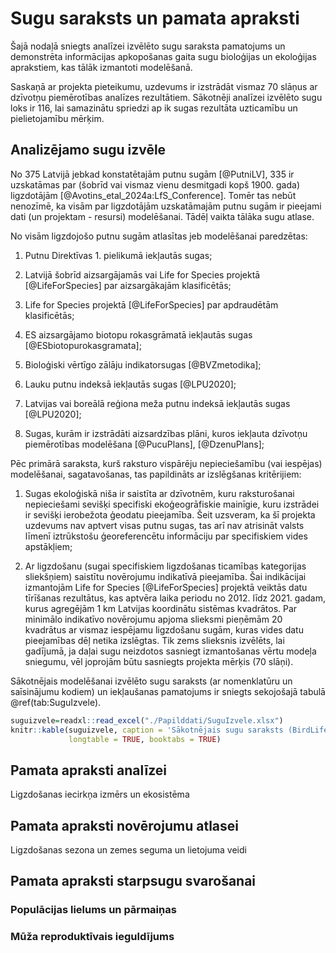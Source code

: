 # Sugu saraksts un pamata apraksti  {#Chapter1}

Šajā nodaļā sniegts analīzei izvēlēto sugu saraksta pamatojums un demonstrēta informācijas apkopošanas gaita sugu bioloģijas un ekoloģijas aprakstiem, kas tālāk izmantoti modelēšanā.

Saskaņā ar projekta pieteikumu, uzdevums ir izstrādāt vismaz 70 slāņus ar dzīvotņu piemērotības analīzes rezultātiem. Sākotnēji analīzei izvēlēto sugu loks ir 116, lai samazinātu spriedzi ap ik sugas rezultāta uzticamību un pielietojamību mērķim.

## Analizējamo sugu izvēle

No 375 Latvijā jebkad konstatētajām putnu sugām [@PutniLV], 335 ir uzskatāmas par (šobrīd vai vismaz vienu desmitgadi kopš 1900. gada) ligzdotājām [@Avotins_etal_2024a:LfS_Conference]. Tomēr tas nebūt nenozīmē, ka visām par ligzdotājām uzskatāmajām putnu sugām ir pieejami dati (un projektam - resursi) modelēšanai. Tādēļ vaikta tālāka sugu atlase.

No visām ligzdojošo putnu sugām atlasītas jeb modelēšanai paredzētas:

1. Putnu Direktīvas 1. pielikumā iekļautās sugas;

2. Latvijā šobrīd aizsargājamās vai Life for Species projektā [@LifeForSpecies] par aizsargākajām klasificētās;

3. Life for Species projektā [@LifeForSpecies] par apdraudētām klasificētās;

4. ES aizsargājamo biotopu rokasgrāmatā iekļautās sugas [@ESbiotopurokasgramata];

5. Bioloģiski vērtīgo zālāju indikatorsugas [@BVZmetodika];

6. Lauku putnu indeksā iekļautās sugas [@LPU2020];

7. Latvijas vai boreālā reģiona meža putnu indeksā iekļautās sugas [@LPU2020];

8. Sugas, kurām ir izstrādāti aizsardzības plāni, kuros iekļauta dzīvotņu piemērotības modelēšana [@PucuPlans], [@DzenuPlans];

Pēc primārā saraksta, kurš raksturo vispārēju nepieciešamību (vai iespējas) modelēšanai, sagatavošanas, tas papildināts ar izslēgšanas kritērijiem:

1. Sugas ekoloģiskā niša ir saistīta ar dzīvotnēm, kuru raksturošanai nepieciešami sevišķi specifiski ekoģeogrāfiskie mainīgie, kuru izstrādei ir sevišķi ierobežota ģeodatu pieejamība. Šeit uzsveram, ka šī projekta uzdevums nav aptvert visas putnu sugas, tas arī nav atrisināt valsts līmenī iztrūkstošu ģeoreferencētu informāciju par specifiskiem vides apstākļiem;

2. Ar ligzdošanu (sugai specifiskiem ligzdošanas ticamības kategorijas sliekšņiem) saistītu novērojumu indikatīvā pieejamība. Šai indikācijai izmantojām Life for Species [@LifeForSpecies] projektā veiktās datu tīrīšanas rezultātus, kas aptvēra laika periodu no 2012. līdz 2021. gadam, kurus agregējām 1 km Latvijas koordinātu sistēmas kvadrātos. Par minimālo indikatīvo novērojumu apjoma slieksmi pieņēmām 20 kvadrātus ar vismaz iespējamu ligzdošanu sugām, kuras vides datu pieejamības dēļ netika izslēgtas. Tik zems slieksnis izvēlēts, lai gadījumā, ja daļai sugu neizdotos sasniegt izmantošanas vērtu modeļa sniegumu, vēl joprojām būtu sasniegts projekta mērķis (70 slāņi).

Sākotnējais modelēšanai izvēlēto sugu saraksts (ar nomenklatūru un saīsinājumu kodiem) un iekļaušanas pamatojums ir sniegts sekojošajā tabulā \@ref(tab:SuguIzvele).

```r
suguizvele=readxl::read_excel("./Papilddati/SuguIzvele.xlsx")
knitr::kable(suguizvele, caption = 'Sākotnējais sugu saraksts (BirdLife International 2023. gada nomenklatūras saraksta numurs; sugas kods; atbilstība iekļaušanas kritērijiem un 1 km kvadrātu, kuros projektā Life for Species atlasē saglabājusies sugas klātbūtne, skaits)', 
             longtable = TRUE, booktabs = TRUE)
```



## Pamata apraksti analīzei

Ligzdošanas iecirkņa izmērs un ekosistēma


## Pamata apraksti novērojumu atlasei

Ligzdošanas sezona un zemes seguma un lietojuma veidi


## Pamata apraksti starpsugu svarošanai


### Populācijas lielums un pārmaiņas {-}


### Mūža reproduktīvais ieguldījums {-}



